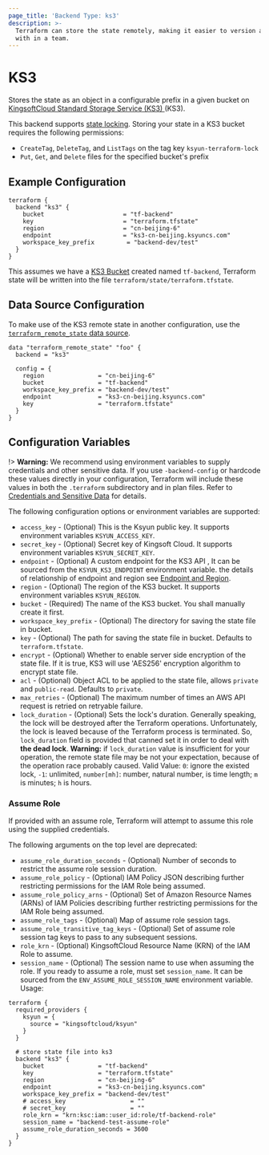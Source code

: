 ```yaml
---
page_title: 'Backend Type: ks3'
description: >-
  Terraform can store the state remotely, making it easier to version and work
  with in a team.
---
```


# KS3

Stores the state as an object in a configurable prefix in a given bucket on [KingsoftCloud Standard Storage Service (KS3) ](https://en.ksyun.com/nv/product/KS3.html) (KS3).

This backend supports [state locking](/terraform/language/state/locking). Storing your state in a KS3 bucket requires the following permissions:

- `CreateTag`, `DeleteTag`, and `ListTags` on the tag key `ksyun-terraform-lock`
- `Put`, `Get`, and `Delete` files for the specified bucket's prefix

## Example Configuration

```hcl
terraform {
  backend "ks3" {
    bucket                      = "tf-backend"
    key                         = "terraform.tfstate"
    region                      = "cn-beijing-6"
    endpoint                    = "ks3-cn-beijing.ksyuncs.com"
    workspace_key_prefix         = "backend-dev/test"
  }
}
```

This assumes we have a [KS3 Bucket](https://registry.terraform.io/providers/kingsoftcloud/ksyun/latest/docs/resources/ks3_bucket) created named `tf-backend`,
Terraform state will be written into the file `terraform/state/terraform.tfstate`.

## Data Source Configuration

To make use of the KS3 remote state in another configuration, use the [`terraform_remote_state` data source](/terraform/language/state/remote-state-data).

```hcl
data "terraform_remote_state" "foo" {
  backend = "ks3"

  config = {
    region               = "cn-beijing-6"
    bucket               = "tf-backend"
    workspace_key_prefix = "backend-dev/test"
    endpoint             = "ks3-cn-beijing.ksyuncs.com"
    key                  = "terraform.tfstate"
  }
}

```

## Configuration Variables

!> **Warning:**  We recommend using environment variables to supply credentials and other sensitive data. If you use `-backend-config` or hardcode these values directly in your configuration, Terraform will include these values in both the `.terraform` subdirectory and in plan files. Refer to [Credentials and Sensitive Data](/terraform/language/settings/backends/configuration#credentials-and-sensitive-data) for details.

The following configuration options or environment variables are supported:

- `access_key` - (Optional) This is the Ksyun public key. It supports environment variables `KSYUN_ACCESS_KEY`.
- `secret_key` - (Optional) Secret key of Kingsoft Cloud. It supports environment variables `KSYUN_SECRET_KEY`.
- `endpoint` - (Optional) A custom endpoint for the KS3 API , It can be sourced from the `KSYUN_KS3_ENDPOINT` environment variable. the details of relationship of endpoint and region see [Endpoint and Region](https://docs.ksyun.com/documents/6761).
- `region` - (Optional) The region of the KS3 bucket. It supports environment variables `KSYUN_REGION`.
- `bucket` - (Required) The name of the KS3 bucket. You shall manually create it first.
- `workspace_key_prefix` - (Optional) The directory for saving the state file in bucket.
- `key` - (Optional) The path for saving the state file in bucket. Defaults to `terraform.tfstate`.
- `encrypt` - (Optional) Whether to enable server side encryption of the state file. If it is true, KS3 will use 'AES256' encryption algorithm to encrypt state file.
- `acl` - (Optional) Object ACL to be applied to the state file, allows `private` and `public-read`. Defaults to `private`.
- `max_retries` - (Optional) The maximum number of times an AWS API request is retried on retryable failure.
- `lock_duration` - (Optional) Sets the lock's duration. Generally speaking, the lock will be destroyed after the Terraform operations. Unfortunately, the lock is leaved because of the Terraform process is terminated. So, `lock_duration` field is provided that canned set it in order to deal with **the dead lock**. **Warning:** if `lock_duration` value is insufficient for your operation, the remote state file may be not your expectation, because of the operation race probably caused. Valid Value: `0`: ignore the existed lock, `-1`: unlimited, `number[mh]`: number, natural number, is time length; `m` is minutes; `h` is hours.


### Assume Role
If provided with an assume role, Terraform will attempt to assume this role using the supplied credentials.

The following arguments on the top level are deprecated:

* `assume_role_duration_seconds` - (Optional) Number of seconds to restrict the assume role session duration.
* `assume_role_policy` - (Optional) IAM Policy JSON describing further restricting permissions for the IAM Role being assumed.
* `assume_role_policy_arns` - (Optional) Set of Amazon Resource Names (ARNs) of IAM Policies describing further restricting permissions for the IAM Role being assumed.
* `assume_role_tags` - (Optional) Map of assume role session tags.
* `assume_role_transitive_tag_keys` - (Optional) Set of assume role session tag keys to pass to any subsequent sessions.
* `role_krn` - (Optional) KingsoftCloud Resource Name (KRN) of the IAM Role to assume.
* `session_name` - (Optional) The session name to use when assuming the role. If you ready to assume a role, must set `session_name`. It can be sourced from the `ENV_ASSUME_ROLE_SESSION_NAME` environment variable.
Usage:

```hcl
terraform {
  required_providers {
    ksyun = {
      source = "kingsoftcloud/ksyun"
    }
  }

  # store state file into ks3
  backend "ks3" {
    bucket               = "tf-backend"
    key                  = "terraform.tfstate"
    region               = "cn-beijing-6"
    endpoint             = "ks3-cn-beijing.ksyuncs.com"
    workspace_key_prefix = "backend-dev/test"
    # access_key                  = ""
    # secret_key                  = ""
    role_krn = "krn:ksc:iam::user_id:role/tf-backend-role"
    session_name = "backend-test-assume-role"
    assume_role_duration_seconds = 3600
  }
}
```